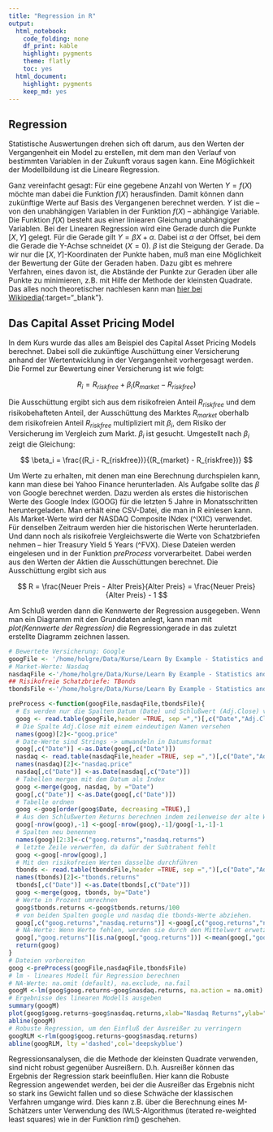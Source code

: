 ```yaml
---
title: "Regression in R"
output:
  html_notebook:
    code_folding: none
    df_print: kable
    highlight: pygments
    theme: flatly
    toc: yes
  html_document:
    highlight: pygments
    keep_md: yes
---
```


## Regression

Statistische Auswertungen drehen sich oft darum, aus den Werten der Vergangenheit ein Model zu erstellen, mit dem man den Verlauf von bestimmten Variablen in der Zukunft voraus sagen kann. Eine Möglichkeit der Modellbildung ist die Lineare Regression. 

Ganz vereinfacht gesagt: Für eine gegebene Anzahl von Werten $Y=f(X)$ möchte man dabei die Funktion $f(X)$ herausfinden. Damit können dann zukünftige Werte auf Basis des Vergangenen berechnet werden. $Y$ ist die -- von den unabhängigen Variablen in der Funktion $f(X)$ -- abhängige Variable. Die Funktion $f(X)$ besteht aus einer liniearen Gleichung unabhängiger Variablen. Bei der Linearen Regression wird eine Gerade durch die Punkte $[X,Y]$ gelegt. Für die Gerade gilt $Y=\beta X + \alpha$. Dabei ist $\alpha$ der Offset, bei dem die Gerade die Y-Achse schneidet ($X=0$). $\beta$ ist die Steigung der Gerade. Da wir nur die $[X,Y]$-Koordinaten der Punkte haben, muß man eine Möglichkeit der Bewertung der Güte der Geraden haben. Dazu gibt es mehrere Verfahren, eines davon ist, die Abstände der Punkte zur Geraden über alle Punkte zu minimieren, z.B. mit Hilfe der Methode der kleinsten Quadrate. Das alles noch theoretischer nachlesen kann man [hier bei Wikipedia](https://de.wikipedia.org/wiki/Lineare_Regression#Einfache_lineare_Regression){:target="_blank"}.  

## Das Capital Asset Pricing Model

In dem Kurs wurde das alles am Beispiel des Capital Asset Pricing Models berechnet. Dabei soll die zukünftige Auschüttung einer Versicherung anhand der Wertentwicklung in der Vergangenheit vorhergesagt werden. Die Formel zur Bewertung einer Versicherung ist wie folgt:

$$
R_i = R_{riskfree} + \beta_i (R_{market} - R_{riskfree})
$$

Die Ausschüttung ergibt sich aus dem risikofreien Anteil $R_{riskfree}$ und dem risikobehafteten Anteil, der Ausschüttung des Marktes $R_{market}$ oberhalb dem risikofreien Anteil $R_{riskfree}$ multipliziert mit $\beta_i$, dem Risiko der Versicherung im Vergleich zum Markt. $\beta_i$ ist gesucht. Umgestellt nach $\beta_i$ zeigt die Gleichung:

$$
\beta_i = \frac{(R_i - R_{riskfree})}{(R_{market} - R_{riskfree})}
$$

Um Werte zu erhalten, mit denen man eine Berechnung durchspielen kann, kann man diese bei Yahoo Finance herunterladen. Als Aufgabe sollte das $\beta$ von Google berechnet werden. Dazu werden als erstes die historischen Werte des Google Index (GOOG) für die letzten 5 Jahre in Monatsschritten heruntergeladen. Man erhält eine CSV-Datei, die man in R einlesen kann. Als Market-Werte wird der NASDAQ Composite INdex (^IXIC) verwendet. Für denselben Zeitraum werden hier die historischen Werte herunterladen. Und dann noch als risikofreie Vergleichswerte die Werte von Schatzbriefen nehmen -- hier Treasury Yield 5 Years (^FVX). Diese Dateien werden eingelesen und in der Funktion *preProcess* vorverarbeitet. Dabei werden aus den Werten der Aktien die Ausschüttungen berechnet. Die Ausschüttung ergibt sich aus 

$$
R = \frac{Neuer Preis - Alter Preis}{Alter Preis} = \frac{Neuer Preis}{Alter Preis} - 1
$$

Am Schluß werden dann die Kennwerte der Regression ausgegeben. Wenn man ein Diagramm mit den Grunddaten anlegt, kann man mit *plot(Kennwerte der Regression)* die Regressiongerade in das zuletzt erstellte Diagramm zeichnen lassen. 

```r
# Bewertete Versicherung: Google
googFile <- '/home/holgre/Data/Kurse/Learn By Example - Statistics and Data Science in R/12 Linear Regression in Excel/goog-100101-170101-table.csv'
# Market-Werte: Nasdaq
nasdaqFile <-'/home/holgre/Data/Kurse/Learn By Example - Statistics and Data Science in R/12 Linear Regression in Excel/ixic-100101-170101-table.csv'
## Risikofreie Schatzbriefe: TBonds
tbondsFile <-'/home/holgre/Data/Kurse/Learn By Example - Statistics and Data Science in R/12 Linear Regression in Excel/fvx-100101-170101-table.csv'

preProcess <-function(googFile,nasdaqFile,tbondsFile){
  # Es werden nur die Spalten Datum (Date) und Schlußwert (Adj.Close) verwendet
  goog <- read.table(googFile,header =TRUE, sep =",")[,c("Date","Adj.Close")]
  # Die Spalte Adj.Close mit einem eindeutigen Namen versehen
  names(goog)[2]<-"goog.price"
  # Date-Werte sind Strings -> umwandeln in Datumsformat 
  goog[,c("Date")] <-as.Date(goog[,c("Date")])
  nasdaq <- read.table(nasdaqFile,header =TRUE, sep =",")[,c("Date","Adj.Close")]
  names(nasdaq)[2]<-"nasdaq.price"
  nasdaq[,c("Date")] <-as.Date(nasdaq[,c("Date")])
  # Tabellen mergen mit dem Datum als Index
  goog <-merge(goog, nasdaq, by ="Date")
  goog[,c("Date")] <-as.Date(goog[,c("Date")])
  # Tabelle ordnen
  goog <-goog[order(goog$Date, decreasing =TRUE),]
  # Aus den Schlußwerten Returns berechnen indem zeilenweise der alte Wert vom neuen abgezogen wird 
  goog[-nrow(goog),-1] <-goog[-nrow(goog),-1]/goog[-1,-1]-1
  # Spalten neu benennen
  names(goog)[2:3]<-c("goog.returns","nasdaq.returns")
  # letzte Zeile verwerfen, da dafür der Subtrahent fehlt 
  goog <-goog[-nrow(goog),]
  # Mit den risikofreien Werten dasselbe durchführen
  tbonds <- read.table(tbondsFile,header =TRUE, sep =",")[,c("Date","Adj.Close")]
  names(tbonds)[2]<-"tbonds.returns"
  tbonds[,c("Date")] <-as.Date(tbonds[,c("Date")])
  goog <-merge(goog, tbonds, by="Date")
  # Werte in Prozent umrechnen
  goog$tbonds.returns <-goog$tbonds.returns/100
  # von beiden Spalten google und nasdaq die tbonds-Werte abziehen.
  goog[,c("goog.returns","nasdaq.returns")] <-goog[,c("goog.returns","nasdaq.returns")]-goog[,"tbonds.returns"]
  # NA-Werte: Wenn Werte fehlen, werden sie durch den Mittelwert erwetzt
  goog[,"goog.returns"][is.na(goog[,"goog.returns"])] <-mean(goog[,"goog.returns"])
  return(goog)
}
# Dateien vorbereiten
goog <-preProcess(googFile,nasdaqFile,tbondsFile)
# lm - lineares Modell für Regression berechnen 
# NA-Werte: na.omit (default), na.exclude, na.fail
googM <-lm(goog$goog.returns~goog$nasdaq.returns, na.action = na.omit)
# Ergebnisse des linearen Modells ausgeben
summary(googM)
plot(goog$goog.returns~goog$nasdaq.returns,xlab="Nasdaq Returns",ylab="Google Returns")
abline(googM)
# Robuste Regression, um den Einfluß der Ausreißer zu verringern
googRLM <-rlm(goog$goog.returns~goog$nasdaq.returns)
abline(googRLM, lty ='dashed',col='deepskyblue')
```

Regressionsanalysen, die die Methode der kleinsten Quadrate verwenden, sind nicht robust gegenüber Ausreißern. D.h. Ausreißer können das Ergebnis der Regression stark beeinflußen. Hier kann die Robuste Regression angewendet werden, bei der die Ausreißer das Ergebnis nicht so stark ins Gewicht fallen und so diese Schwäche der klassischen Verfahren umgange wird. Dies kann z.B. über die Berechnung eines M-Schätzers unter Verwendung des IWLS-Algorithmus (iterated re-weighted least squares) wie in der Funktion rlm() geschehen.
